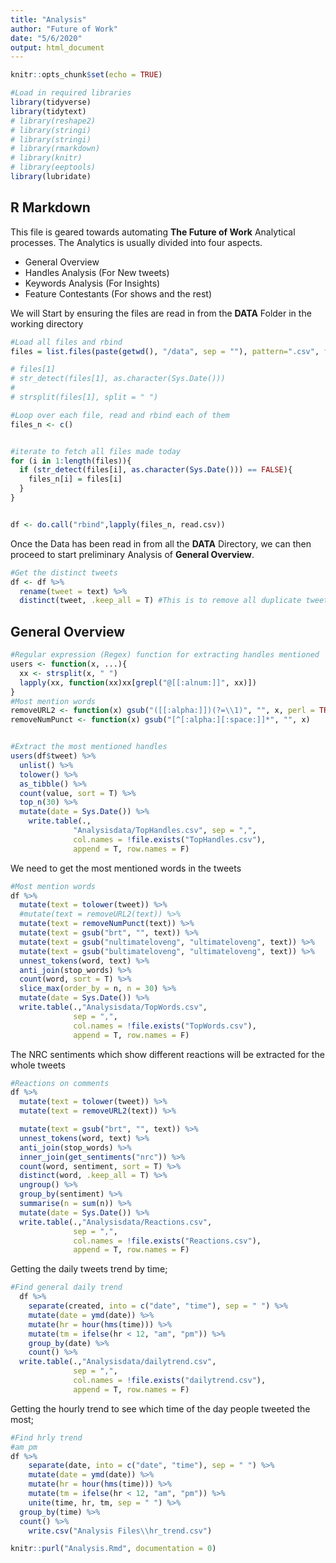 ```yaml
---
title: "Analysis"
author: "Future of Work"
date: "5/6/2020"
output: html_document
---
```


```r
knitr::opts_chunk$set(echo = TRUE)


```

```r
#Load in required libraries
library(tidyverse)
library(tidytext)
# library(reshape2)
# library(stringi)
# library(stringi)
# library(rmarkdown)
# library(knitr)
# library(eeptools)
library(lubridate)
```

## R Markdown

This file is geared towards automating **The Future of Work** Analytical processes. The Analytics is usually divided into four aspects.

* General Overview
* Handles Analysis (For New tweets)
* Keywords Analysis (For Insights)
* Feature Contestants (For shows and the rest)

We will Start by ensuring the files are read in from the **DATA** Folder in the working directory
```r
#Load all files and rbind
files = list.files(paste(getwd(), "/data", sep = ""), pattern=".csv", full.names=T)

# files[1]
# str_detect(files[1], as.character(Sys.Date()))
# 
# strsplit(files[1], split = " ")

#Loop over each file, read and rbind each of them
files_n <- c()


#iterate to fetch all files made today
for (i in 1:length(files)){
  if (str_detect(files[i], as.character(Sys.Date())) == FALSE){
    files_n[i] = files[i]
  }
}


df <- do.call("rbind",lapply(files_n, read.csv))


```
Once the Data has been read in from all the **DATA** Directory, we can then proceed to start preliminary Analysis of **General Overview**.



```r
#Get the distinct tweets
df <- df %>% 
  rename(tweet = text) %>% 
  distinct(tweet, .keep_all = T) #This is to remove all duplicate tweets
```


## General Overview

```r
#Regular expression (Regex) function for extracting handles mentioned
users <- function(x, ...){
  xx <- strsplit(x, " ")
  lapply(xx, function(xx)xx[grepl("@[[:alnum:]]", xx)])
}
#Most mention words
removeURL2 <- function(x) gsub("([[:alpha:]])(?=\\1)", "", x, perl = TRUE)
removeNumPunct <- function(x) gsub("[^[:alpha:][:space:]]*", "", x)


#Extract the most mentioned handles
users(df$tweet) %>% 
  unlist() %>%
  tolower() %>% 
  as_tibble() %>% 
  count(value, sort = T) %>% 
  top_n(30) %>% 
  mutate(date = Sys.Date()) %>% 
    write.table(.,
              "Analysisdata/TopHandles.csv", sep = ",",
              col.names = !file.exists("TopHandles.csv"),
              append = T, row.names = F)
```

We need to get the most mentioned words in the tweets
```r
#Most mention words
df %>% 
  mutate(text = tolower(tweet)) %>% 
  #mutate(text = removeURL2(text)) %>% 
  mutate(text = removeNumPunct(text)) %>% 
  mutate(text = gsub("brt", "", text)) %>% 
  mutate(text = gsub("nultimateloveng", "ultimateloveng", text)) %>% 
  mutate(text = gsub("bultimateloveng", "ultimateloveng", text)) %>%
  unnest_tokens(word, text) %>% 
  anti_join(stop_words) %>% 
  count(word, sort = T) %>% 
  slice_max(order_by = n, n = 30) %>% 
  mutate(date = Sys.Date()) %>% 
  write.table(.,"Analysisdata/TopWords.csv", 
              sep = ",",
              col.names = !file.exists("TopWords.csv"),
              append = T, row.names = F)

```

The NRC sentiments which show different reactions will be extracted for the whole tweets
```r
#Reactions on comments
df %>% 
  mutate(text = tolower(tweet)) %>% 
  mutate(text = removeURL2(text)) %>% 

  mutate(text = gsub("brt", "", text)) %>% 
  unnest_tokens(word, text) %>% 
  anti_join(stop_words) %>% 
  inner_join(get_sentiments("nrc")) %>% 
  count(word, sentiment, sort = T) %>% 
  distinct(word, .keep_all = T) %>% 
  ungroup() %>% 
  group_by(sentiment) %>% 
  summarise(n = sum(n)) %>% 
  mutate(date = Sys.Date()) %>% 
  write.table(.,"Analysisdata/Reactions.csv", 
              sep = ",",
              col.names = !file.exists("Reactions.csv"),
              append = T, row.names = F)

```

Getting the daily tweets trend by time; 
```r
#Find general daily trend
  df %>% 
    separate(created, into = c("date", "time"), sep = " ") %>% 
    mutate(date = ymd(date)) %>% 
    mutate(hr = hour(hms(time))) %>% 
    mutate(tm = ifelse(hr < 12, "am", "pm")) %>%
    group_by(date) %>%
    count() %>%
  write.table(.,"Analysisdata/dailytrend.csv", 
              sep = ",",
              col.names = !file.exists("dailytrend.csv"),
              append = T, row.names = F)
```

Getting the hourly trend to see which time of the day people tweeted the most;
```r
#Find hrly trend
#am pm
df %>%
    separate(date, into = c("date", "time"), sep = " ") %>%
    mutate(date = ymd(date)) %>%
    mutate(hr = hour(hms(time))) %>%
    mutate(tm = ifelse(hr < 12, "am", "pm")) %>%
    unite(time, hr, tm, sep = " ") %>%
  group_by(time) %>%
  count() %>%
    write.csv("Analysis Files\\hr_trend.csv")

```

<!-- Getting the day of the week people tweeted the most; -->
<!-- ```{r} -->
<!-- #Week day trend -->
<!-- df %>%  -->
<!-- separate(date, into = c("date", "time"), sep = " ") %>%  -->
<!--   mutate(date = ymd(date)) %>%  -->
<!--   mutate(day = weekdays(date)) %>%  -->
<!--   group_by( day) %>%  -->
<!--   count() %>% -->
<!--   write.csv("Analysis Files\\day_tweets.csv") -->
<!-- ``` -->
<!-- Getting the overall bing trend for all tweets; -->
<!-- ```{r} -->
<!-- #Overall bing trend  -->
<!-- df %>% -->
<!--   mutate(tweet = removeURL2(tweet)) %>%  -->
<!--   mutate(tweet = removeNumPunct(tweet)) %>%  -->
<!--   mutate(tweet = tolower(tweet)) %>%  -->
<!--   mutate(tweet = gsub("wil", "", tweet)) %>%  -->
<!--   mutate(tweet = gsub("ben", "", tweet)) %>%  -->
<!--   mutate(tweet = gsub("al", "", tweet)) %>%  -->
<!--   mutate(tweet = gsub("ned", "", tweet)) %>%  -->
<!--   unnest_tokens(word, tweet) %>%  -->
<!--   anti_join(stop_words) %>%  -->
<!--   inner_join(get_sentiments("bing")) %>%  -->
<!--   separate(date, into = c("date", "time"), sep = " ") %>%  -->
<!--   group_by(sentiment, date) %>%  -->
<!--   count() %>% -->
<!--   write.csv("Analysis Files\\bing_trend.csv") -->

<!-- ``` -->


```r
knitr::purl("Analysis.Rmd", documentation = 0)
```

